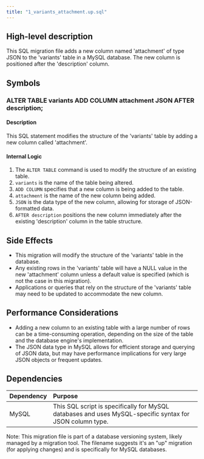 ```yaml
---
title: "1_variants_attachment.up.sql"
---
```


## High-level description
This SQL migration file adds a new column named 'attachment' of type JSON to the 'variants' table in a MySQL database. The new column is positioned after the 'description' column.

## Symbols

### ALTER TABLE variants ADD COLUMN attachment JSON AFTER description;
#### Description
This SQL statement modifies the structure of the 'variants' table by adding a new column called 'attachment'.

#### Internal Logic
1. The `ALTER TABLE` command is used to modify the structure of an existing table.
2. `variants` is the name of the table being altered.
3. `ADD COLUMN` specifies that a new column is being added to the table.
4. `attachment` is the name of the new column being added.
5. `JSON` is the data type of the new column, allowing for storage of JSON-formatted data.
6. `AFTER description` positions the new column immediately after the existing 'description' column in the table structure.

## Side Effects
- This migration will modify the structure of the 'variants' table in the database.
- Any existing rows in the 'variants' table will have a NULL value in the new 'attachment' column unless a default value is specified (which is not the case in this migration).
- Applications or queries that rely on the structure of the 'variants' table may need to be updated to accommodate the new column.

## Performance Considerations
- Adding a new column to an existing table with a large number of rows can be a time-consuming operation, depending on the size of the table and the database engine's implementation.
- The JSON data type in MySQL allows for efficient storage and querying of JSON data, but may have performance implications for very large JSON objects or frequent updates.

## Dependencies
| Dependency | Purpose |
|:-----------|:--------|
| MySQL | This SQL script is specifically for MySQL databases and uses MySQL-specific syntax for JSON column type. |

Note: This migration file is part of a database versioning system, likely managed by a migration tool. The filename suggests it's an "up" migration (for applying changes) and is specifically for MySQL databases.